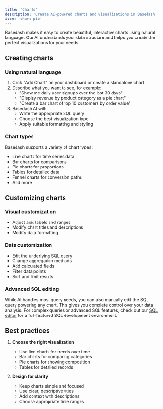 ```yaml
---
title: 'Charts'
description: 'Create AI-powered charts and visualizations in Basedash'
icon: 'chart-pie'
---
```


Basedash makes it easy to create beautiful, interactive charts using natural language. Our AI understands your data structure and helps you create the perfect visualizations for your needs.

## Creating charts

### Using natural language
1. Click "Add Chart" on your dashboard or create a standalone chart
2. Describe what you want to see, for example:
   - "Show me daily user signups over the last 30 days"
   - "Display revenue by product category as a pie chart"
   - "Create a bar chart of top 10 customers by order value"
3. Basedash AI will:
   - Write the appropriate SQL query
   - Choose the best visualization type
   - Apply suitable formatting and styling

### Chart types
Basedash supports a variety of chart types:
- Line charts for time series data
- Bar charts for comparisons
- Pie charts for proportions
- Tables for detailed data
- Funnel charts for conversion paths
- And more

## Customizing charts

### Visual customization
- Adjust axis labels and ranges
- Modify chart titles and descriptions
- Modify data formatting

### Data customization
- Edit the underlying SQL query
- Change aggregation methods
- Add calculated fields
- Filter data points
- Sort and limit results

### Advanced SQL editing
While AI handles most query needs, you can also manually edit the SQL query powering any chart. This gives you complete control over your data analysis. For complex queries or advanced SQL features, check out our [SQL editor](/features/sql-editor) for a full-featured SQL development environment.

## Best practices

1. **Choose the right visualization**
   - Use line charts for trends over time
   - Bar charts for comparing categories
   - Pie charts for showing composition
   - Tables for detailed records

2. **Design for clarity**
   - Keep charts simple and focused
   - Use clear, descriptive titles
   - Add context with descriptions
   - Choose appropriate time ranges
